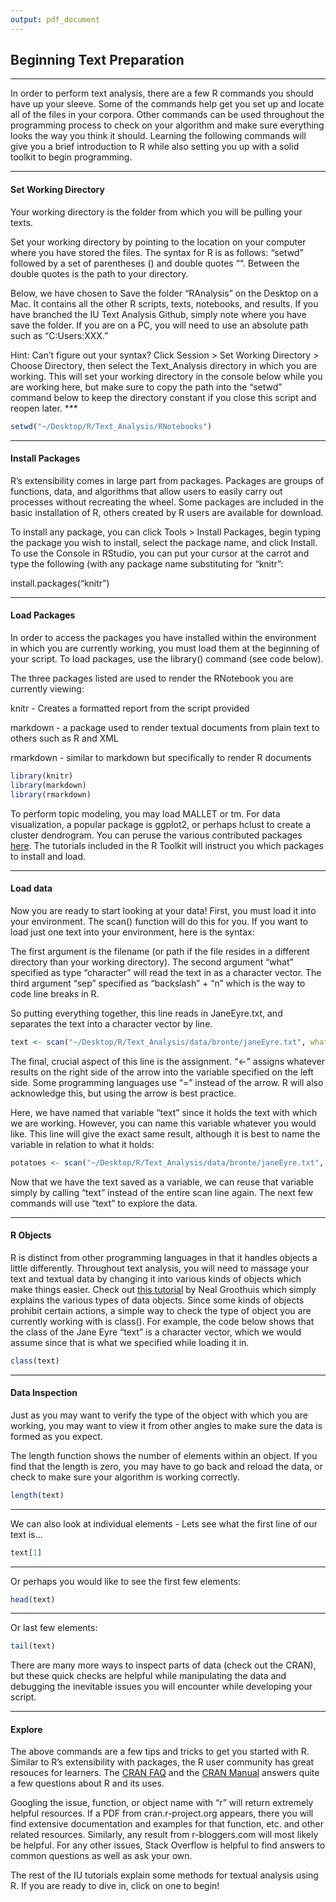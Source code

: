 ```yaml
---
output: pdf_document
---
```

## Beginning Text Preparation
***
In order to perform text analysis, there are a few R commands you should have up your sleeve. Some of the commands help get you set up and locate all of the files in your corpora. Other commands can be used throughout the programming process to check on your algorithm and make sure everything looks the way you think it should. Learning the following commands will give you a brief introduction to R while also setting you up with a solid toolkit to begin programming.

***
#### Set Working Directory

Your working directory is the folder from which you will be pulling your texts.

Set your working directory by pointing to the location on your computer where you have stored the files. The syntax for R is as follows: "setwd" followed by a set of parentheses () and double quotes "". Between the double quotes is the path to your directory.

Below, we have chosen to Save the folder "RAnalysis" on the Desktop on a Mac. It contains all the other R scripts, texts, notebooks, and results. If you have branched the IU Text Analysis Github, simply note where you have save the folder. If you are on a PC, you will need to use an absolute path such as "C:Users:XXX."

Hint: Can't figure out your syntax? Click Session > Set Working Directory > Choose Directory, then select the Text_Analysis directory in which you are working. This will set your working directory in the console below while you are working here, but make sure to copy the path into the "setwd" command below to keep the directory constant if you close this script and reopen later.
***
```r
setwd("~/Desktop/R/Text_Analysis/RNotebooks")
```

***
#### Install Packages

R's extensibility comes in large part from packages. Packages are groups of functions, data, and algorithms that allow users to easily carry out processes without recreating the wheel. Some packages are included in the basic installation of R, others created by R users are available for download. 

To install any package, you can click Tools > Install Packages, begin typing the package you wish to install, select the package name, and click Install. To use the Console in RStudio, you can put your cursor at the carrot and type the following (with any package name substituting for "knitr":

install.packages("knitr")

***
#### Load Packages

In order to access the packages you have installed within the environment in which you are currently working, you must load them at the beginning of your script. To load packages, use the library() command (see code below).

The three packages listed are used to render the RNotebook you are currently viewing:

knitr - Creates a formatted report from the script provided

markdown - a package used to render textual documents from plain text to others such as R and XML

rmarkdown - similar to markdown but specifically to render R documents


```r
library(knitr)
library(markdown)
library(rmarkdown)
```

To perform topic modeling, you may load MALLET or tm. For data visualization, a popular package is ggplot2, or perhaps hclust to create a cluster dendrogram. You can peruse the various contributed packages [here](https://cran.r-project.org/web/packages/available_packages_by_name.html). The tutorials included in the R Toolkit will instruct you which packages to install and load.

***
#### Load data 

Now you are ready to start looking at your data! First, you must load it into your environment. The scan() function will do this for you. If you want to load just one text into your environment, here is the syntax:

The first argument is the filename (or path if the file resides in a different directory than your working directory). 
The second argument "what" specified as type "character" will read the text in as a character vector. 
The third argument "sep" specified as "backslash" + "n" which is the way to code line breaks in R.

So putting everything together, this line reads in JaneEyre.txt, and separates the text into a character vector by line.

```r
text <- scan("~/Desktop/R/Text_Analysis/data/bronte/janeEyre.txt", what="character", sep="\n")
```

The final, crucial aspect of this line is the assignment. "<-" assigns whatever results on the right side of the arrow into the variable specified on the left side. Some programming languages use "=" instead of the arrow. R will also acknowledge this, but using the arrow is best practice.

Here, we have named that variable "text" since it holds the text with which we are working. However, you can name this variable whatever you would like. This line will give the exact same result, although it is best to name the variable in relation to what it holds:

```r
potatoes <- scan("~/Desktop/R/Text_Analysis/data/bronte/janeEyre.txt", what="character", sep="\n")
```

Now that we have the text saved as a variable, we can reuse that variable simply by calling "text" instead of the entire scan line again. The next few commands will use "text" to explore the data.

***
#### R Objects

R is distinct from other programming languages in that it handles objects a little differently. Throughout text analysis, you will need to massage your text and textual data by changing it into various kinds of objects which make things easier. Check out [this tutorial](https://www.nealgroothuis.name/introduction-to-data-types-and-objects-in-r/) by Neal Groothuis which simply explains the various types of data objects. Since some kinds of objects prohibit certain actions, a simple way to check the type of object you are currently working with is class(). For example, the code below shows that the class of the Jane Eyre "text" is a character vector, which we would assume since that is what we specified while loading it in.

```r
class(text)
```


***
#### Data Inspection

Just as you may want to verify the type of the object with which you are working, you may want to view it from other angles to make sure the data is formed as you expect.

The length function shows the number of elements within an object. If you find that the length is zero, you may have to go back and reload the data, or check to make sure your algorithm is working correctly.

```r
length(text)
```
***
We can also look at individual elements - Lets see what the first line of our text is...
```r
text[1]
```
***
Or perhaps you would like to see the first few elements:
```r
head(text)
```
***
Or last few elements:
```r
tail(text)
```

There are many more ways to inspect parts of data (check out the CRAN), but these quick checks are helpful while manipulating the data and debugging the inevitable issues you will encounter while developing your script.

***
#### Explore

The above commands are a few tips and tricks to get you started with R. Similar to R's extensibility with packages, the R user community has great resouces for learners. The [CRAN FAQ](https://cran.r-project.org/) and the [CRAN Manual](https://cran.r-project.org/doc/manuals/R-intro.pdf) answers quite a few questions about R and its uses.

Googling the issue, function, or object name with "r" will return extremely helpful resources. If a PDF from cran.r-project.org appears, there you will find extensive documentation and examples for that function, etc. and other related resources. Similarly, any result from r-bloggers.com will most likely be helpful. For any other issues, Stack Overflow is helpful to find answers to common questions as well as ask your own.

The rest of the IU tutorials explain some methods for textual analysis using R. If you are ready to dive in, click on one to begin!















